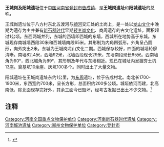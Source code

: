 {{文物保护单位
| 级别 = 全国
| 名称 = 王城岗及阳城遗址
| 图片 = 
| 编号 = 4-13
| 分类 = 古遗址
| 时代 = [[新石器时期|新石器时期]] [[东周|东周]]
| 所在 = [[河南省|河南省]][[登封市|登封市]]
| 登录 = 1996年
| Cat = 河南全国重点文物保护单位
}}

'''王城岗及阳城遗址'''位于[[中国|中国]][[河南省|河南省]][[登封市|登封市]][[告成镇|告成镇]]，是'''王城岗遗址'''和'''阳城遗址'''的总称'''。'''

王城岗遗址位于八方村东北五渡河与[[潁河|潁河]]交汇处的土岗上，是一处以[[龙山文化|龙山文化]]中晚期为遗存为主并兼有[[新石器时代|新石器时代]]早期[[裴李岗文化|裴李岗文化]]、商周遗存的古文化遗址。面积超过1公顷。东西两城并列，东城的西墙即西城的东墙，西城所在地势高于东城。东城现存南城墙西段30米和西城墙南段65米。其形制为内角凹弧形，外角呈凸圆形，向外突出2米。东城为王城岗龙山文化二期。西城保存较好，四面的城墙轮廓清晰。南墙82.4米，西墙92米，北墙西段现长29米，东墙南段现长65米。西南墙角为90°，西北城角为89°，其形制及年代与东墙相近。现已在城址内发掘夯土坑13座。奠基坑10余座、灰坑100多个。同时出土了大量文物。

阳城遗址在王城岗遗址东约1公里，为[[东周|东周]]遗址，位于告成村北。南北长1700-1900米，东西宽约700米，呈长方形，总面积约200多公顷。城垣依河而建，北高南低，除北面现存完好外，其余三面今已毁坏，经考古发掘已出土不少文物。<ref>{{cite web|author=中原文物|title=登封王城岗城址与禹都阳城|url=http://www.cnki.net/KCMS/detail/detail.aspx?QueryID=66&CurRec=4&recid=&filename=ZYWW200802004&dbname=CJFD2008&dbcode=CJFQ&pr=&urlid=&yx=&v=MjkxNzBuTXJZOUZZSVI4ZVgxTHV4WVM3RGgxVDNxVHJXTTFGckNVUkw2ZmIrWm9GQ2psVWJ6QlB6VGNlYkc0SHQ=|accessdate=2008年02期}}{{dead link|date=2018年3月 |bot=InternetArchiveBot |fix-attempted=yes }}</ref>

==注释==
<references/>

{{中国都城}}
{{河南全国重点文物保护单位}}
{{Neolithic cultures of China}}
{{DEFAULTSORT:W}}

[[Category:河南全国重点文物保护单位|Category:河南全国重点文物保护单位]]
[[Category:河南新石器时代遗址|Category:河南新石器时代遗址]]
[[Category:河南城池遗址|Category:河南城池遗址]]
[[Category:郑州文物保护单位|Category:郑州文物保护单位]]
[[Category:登封市|Category:登封市]]